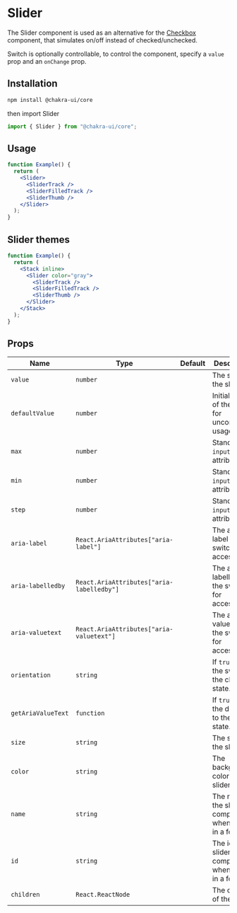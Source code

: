 
<Head key="slider">
  <title key="tti">Slider Component</title>
</Head>

# Slider

The Slider component is used as an alternative for the [Checkbox](/checkbox)
component, that simulates on/off instead of checked/unchecked.

Switch is optionally controllable, to control the component, specify a `value`
prop and an `onChange` prop.

## Installation

```bash
npm install @chakra-ui/core
```

then import Slider

```js
import { Slider } from "@chakra-ui/core";
```

## Usage

```jsx
function Example() {
  return (
    <Slider>
      <SliderTrack />
      <SliderFilledTrack />
      <SliderThumb />
    </Slider>
  );
}
```

## Slider themes

```jsx
function Example() {
  return (
    <Stack inline>
      <Slider color="gray">
        <SliderTrack />
        <SliderFilledTrack />
        <SliderThumb />
      </Slider>
    </Stack>
  );
}
```

## Props

| Name               | Type                                      | Default | Description                                           |
| ------------------ | ----------------------------------------- | ------- | ----------------------------------------------------- |
| `value`            | `number`                                  |         | The size of the slider.                               |
| `defaultValue`     | `number`                                  |         | Initial value of the slider, for uncontrolled usage.  |
| `max`              | `number`                                  |         | Standard `input` max attribute.                       |
| `min`              | `number`                                  |         | Standard `input` min attribute.                       |
| `step`             | `number`                                  |         | Standard `input` step attribute.                      |
| `aria-label`       | `React.AriaAttributes["aria-label"]`      |         | The aria-label of the switch for accessibility.       |
| `aria-labelledby`  | `React.AriaAttributes["aria-labelledby"]` |         | The aria-labelledby of the switch for accessibility.  |
| `aria-valuetext`   | `React.AriaAttributes["aria-valuetext"]`  |         | The aria-valuetext of the switch for accessibility.   |
| `orientation`      | `string`                                  |         | If `true`, set the switch to the checked state.       |
| `getAriaValueText` | `function`                                |         | If `true`, set the disabled to the invalid state.     |
| `size`             | `string`                                  |         | The size of the slider.                               |
| `color`            | `string`                                  |         | The background color of the slider.                   |
| `name`             | `string`                                  |         | The name of the slider component when used in a form. |
| `id`               | `string`                                  |         | The id of the slider component when used in a form.   |
| `children`         | `React.ReactNode`                         |         | The children of the slider.                           |
